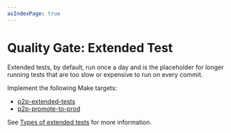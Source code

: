 ```yaml
---
asIndexPage: true
---
```


# Quality Gate: Extended Test

Extended tests, by default, run once a day and is the placeholder for longer running tests that are too slow
or expensive to run on every commit.

Implement the following Make targets:

- [p2p-extended-tests](./extended-test/p2p-extended-test/)
- [p2p-promote-to-prod](./extended-test/p2p-promote-to-prod/)

See [Types of extended tests](./reference/extended-tests/) for more information.
